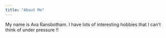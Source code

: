 ```yaml
---
title: "About Me"
---
```


My name is Ava Ransbotham. I have lots of interesting hobbies that I can't think of under pressure !!
